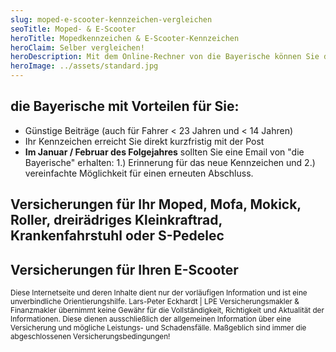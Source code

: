 ```yaml
---
slug: moped-e-scooter-kennzeichen-vergleichen
seoTitle: Moped- & E-Scooter
heroTitle: Mopedkennzeichen & E-Scooter-Kennzeichen
heroClaim: Selber vergleichen!
heroDescription: Mit dem Online-Rechner von die Bayerische können Sie die günstigen Versicherungskennzeichen z.B. für Ihr Moped, Mofa, Roller und E-Sccoter berechnen und den passenden Tarif gleich online abschließen. 
heroImage: ../assets/standard.jpg
---
```


## die Bayerische mit Vorteilen für Sie:

- Günstige Beiträge (auch für Fahrer < 23 Jahren und < 14 Jahren)
- Ihr Kennzeichen erreicht Sie direkt kurzfristig mit der Post
- **Im Januar / Februar des Folgejahres** sollten Sie eine Email von "die Bayerische" erhalten: 1.) Erinnerung für das neue Kennzeichen und 2.) vereinfachte Möglichkeit für einen erneuten Abschluss.

## Versicherungen für Ihr Moped, Mofa, Mokick, Roller, dreirädriges Kleinkraftrad, Krankenfahrstuhl oder S-Pedelec

<CompareBox url="https://www.diebayerische.de/online-berechnen/mopedversicherung?m=098528" />

## Versicherungen für Ihren E-Scooter

<CompareBox url="https://www.diebayerische.de/online-berechnen/escooterversicherung?m=098528" />

<ContactAndCompareBox />

<ProvenExpert />

<AwardBox />

<small>Diese Internetseite und deren Inhalte dient nur der vorläufigen Information und ist eine unverbindliche Orientierungshilfe. Lars-Peter Eckhardt | LPE Versicherungsmakler & Finanzmakler übernimmt keine Gewähr für die Vollständigkeit, Richtigkeit und Aktualität der Informationen. Diese dienen ausschließlich der allgemeinen Information über eine Versicherung und mögliche Leistungs- und Schadensfälle. Maßgeblich sind immer die abgeschlossenen Versicherungsbedingungen!</small>

